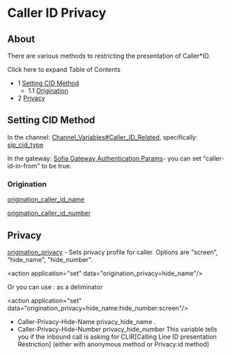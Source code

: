
# Caller ID Privacy 

 

## About

There are various methods to restricting the presentation of Caller\*ID.

Click here to expand Table of Contents

* 1 [Setting CID Method](#setting-cid-method)  
   * 1.1 [Origination](#origination)
* 2 [Privacy](#privacy)

## Setting CID Method

In the channel: [Channel\_Variables#Caller\_ID\_Related](https://wiki.freeswitch.org/wiki/Channel%5FVariables#Caller%5FID%5FRelated "Channel Variables"), specifically: [sip\_cid\_type](../../Channel-Variables-Catalog/sip_cid_type_16352846.mdx#sip_cid_type)

In the gateway: [Sofia Gateway Authentication Params](../Configuration/Sofia-SIP-Stack/Sofia-Gateway-Authentication-Params_7143510.mdx#about)\- you can set "caller-id-in-from" to be true.

### Origination

[origination\_caller\_id\_name](../../Channel-Variables-Catalog/origination_caller_id_name_16353317.mdx#origination_caller_id_name)

[origination\_caller\_id\_number](../../Channel-Variables-Catalog/origination_caller_id_number_16353320.mdx#origination_caller_id_number)

## Privacy

[origination\_privacy](../../Channel-Variables-Catalog/origination_privacy_16353327.mdx#origination_privacy) \- Sets privacy profile for caller. Options are "screen", "hide\_name", "hide\_number".

\<action application="set" data="origination_privacy=hide_name"/>

Or you can use : as a deliminator

\<action application="set" data="origination_privacy=hide_name:hide_number:screen"/>

* Caller-Privacy-Hide-Name privacy\_hide\_name .
* Caller-Privacy-Hide-Number privacy\_hide\_number This variable tells you if the inbound call is asking for CLIR\[Calling Line ID presentation Restriction\] (either with anonymous method or Privacy:id method)


